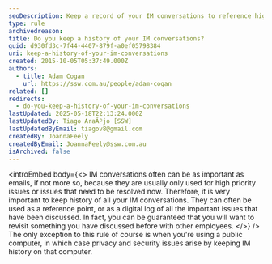 ```yaml
---
seoDescription: Keep a record of your IM conversations to reference high-priority issues and resolve problems efficiently.
type: rule
archivedreason:
title: Do you keep a history of your IM conversations?
guid: d930fd3c-7f44-4407-879f-a0ef05798384
uri: keep-a-history-of-your-im-conversations
created: 2015-10-05T05:37:49.000Z
authors:
  - title: Adam Cogan
    url: https://ssw.com.au/people/adam-cogan
related: []
redirects:
  - do-you-keep-a-history-of-your-im-conversations
lastUpdated: 2025-05-18T22:13:24.000Z
lastUpdatedBy: Tiago AraÃºjo [SSW]
lastUpdatedByEmail: tiagov8@gmail.com
createdBy: JoannaFeely
createdByEmail: JoannaFeely@ssw.com.au
isArchived: false
---
```


<introEmbed
  body={<>
IM conversations often can be as important as emails, if not more so, because they are usually only used for high priority issues or issues that need to be resolved now. Therefore, it is very important to keep history of all your IM conversations. They can often be used as a reference point, or as a digital log of all the important issues that have been discussed. In fact, you can be guaranteed that you will want to revisit something you have discussed before with other employees.
  </>}
/>
The only exception to this rule of course is when you're using a public computer, in which case privacy and security issues arise by keeping IM history on that computer.
